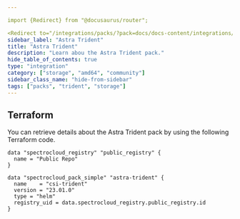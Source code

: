 ```yaml
---

import {Redirect} from "@docusaurus/router";

<Redirect to="/integrations/packs/?pack=docs/docs-content/integrations/csi-trident" />
sidebar_label: "Astra Trident"
title: "Astra Trident"
description: "Learn abou the Astra Trident pack."
hide_table_of_contents: true
type: "integration"
category: ["storage", "amd64", "community"]
sidebar_class_name: "hide-from-sidebar"
tags: ["packs", "trident", "storage"]
---
```



<Redirect to="/integrations/packs/?pack=docs/docs-content/integrations/csi-trident" />

<PartialsComponent category="packs" name="trident" />

## Terraform

You can retrieve details about the Astra Trident pack by using the following Terraform code.

```hcl
data "spectrocloud_registry" "public_registry" {
  name = "Public Repo"
}

data "spectrocloud_pack_simple" "astra-trident" {
  name    = "csi-trident"
  version = "23.01.0"
  type = "helm"
  registry_uid = data.spectrocloud_registry.public_registry.id
}
```
